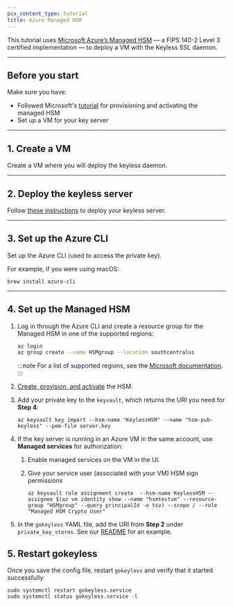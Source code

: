 ```yaml
---
pcx_content_type: tutorial
title: Azure Managed HSM
---
```


This tutorial uses [Microsoft Azure’s Managed HSM](https://azure.microsoft.com/en-us/updates/akv-managed-hsm-public-preview/) — a FIPS 140-2 Level 3 certified implementation — to deploy a VM with the Keyless SSL daemon.

---

## Before you start

Make sure you have:

- Followed Microsoft's [tutorial](https://docs.microsoft.com/en-us/azure/key-vault/managed-hsm/quick-create-cli) for provisioning and activating the managed HSM
- Set up a VM for your key server

---

## 1. Create a VM

Create a VM where you will deploy the keyless daemon.

---

## 2. Deploy the keyless server

Follow [these instructions](/ssl/keyless-ssl/configuration/cloudflare-tunnel/#4-set-up-and-activate-key-server) to deploy your keyless server.

---

## 3. Set up the Azure CLI

Set up the Azure CLI (used to access the private key).

For example, if you were using macOS:

```
brew install azure-cli
```

---

## 4. Set up the Managed HSM

1. Log in through the Azure CLI and create a resource group for the Managed HSM in one of the supported regions:

   ```sh
   az login
   az group create --name HSMgroup --location southcentralus
   ```

   :::note
   For a list of supported regions, see the [Microsoft documentation](https://azure.microsoft.com/en-us/global-infrastructure/services/?products=key-vault).
   :::

2. [Create, provision, and activate](https://docs.microsoft.com/en-us/azure/key-vault/managed-hsm/quick-create-cli) the HSM.

3. Add your private key to the `keyvault`, which returns the URI you need for **Step 4**:

   ```
   az keyvault key import --hsm-name "KeylessHSM" --name "hsm-pub-keyless" --pem-file server.key
   ```

4. If the key server is running in an Azure VM in the same account, use **Managed services** for authorization:

   1. Enable managed services on the VM in the UI.
   2. Give your service user (associated with your VM) HSM sign permissions

      ```
      az keyvault role assignment create  --hsm-name KeylessHSM --assignee $(az vm identity show --name "hsmtestvm" --resource-group "HSMgroup" --query principalId -o tsv) --scope / --role "Managed HSM Crypto User"
      ```

5. In the `gokeyless` YAML file, add the URI from **Step 2** under `private_key_stores`. See our [README](https://github.com/cloudflare/gokeyless/blob/master/README.md) for an example.

## 5. Restart gokeyless

Once you save the config file, restart `gokeyless` and verify that it started successfully:

```
sudo systemctl restart gokeyless.service
sudo systemctl status gokeyless.service -l
```
